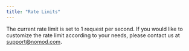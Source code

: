 ```yaml
---
title: "Rate Limits"
---
```


The current rate limit is set to 1 request per second. If you would like to customize the rate limit according to your needs, please contact us at [support@nomod.com](mailto:support@nomod.com).
